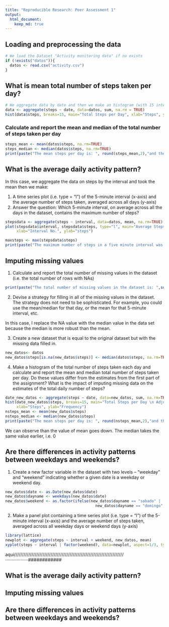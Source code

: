 ```yaml
---
title: "Reproducible Research: Peer Assessment 1"
output: 
  html_document:
    keep_md: true
---
```

## Loading and preprocessing the data
```r
# We load the Dataset "Activity monitoring data" if no exists
if (!exists("datos")){
  datos <- read.csv("activity.csv")
}
```
## What is mean total number of steps taken per day?

```r
# We aggregate data by date and then we make an histogram (with 15 intervals)
data <- aggregate(steps ~ date, data=datos, sum, na.rm = TRUE)
hist(data$steps, breaks=15, main="Total Steps per Day", xlab="Steps", ylab="Frequency")

```

### Calculate and report the mean and median of the total number of steps taken per day

```r
steps_mean <- mean(datos$steps, na.rm=TRUE)
steps_median <- median(datos$steps, na.rm=TRUE)
print(paste("The mean steps per day is: ", round(steps_mean,2),"and the median is: ", steps_median ))
```

## What is the average daily activity pattern?
In this case, we aggregate the data on steps by the interval and took the mean then we make:

1. A time series plot (i.e. type = "l") of the 5-minute interval (x-axis) and the average number of steps taken, averaged across all days (y-axis)
2. Answer the question: Which 5-minute interval, on average across all the days in the dataset, contains the maximum number of steps?

```r
stepsdata <- aggregate(steps ~ interval, data=datos, mean, na.rm=TRUE)
plot(stepsdata$interval, stepsdata$steps, type="l", main="Average Steps per Five Minute Interval",
     xlab="Interval No.", ylab="steps")

maxsteps <- max(stepsdata$steps)
print(paste("The maximum number of steps in a five minute interval was: ", round(maxsteps,2)))

```

## Imputing missing values
1. Calculate and report the total number of missing values in the dataset (i.e. the total number of rows with NAs)

```r
print(paste("The total number of missing values in the dataset is: ",sum(is.na(datos$steps))))
```
2. Devise a strategy for filling in all of the missing values in the dataset. The strategy does not need to be sophisticated. For example, you could use the mean/median for that day, or the mean for that 5-minute interval, etc.

In this case, I replace the NA value with the median value in the data set because the median is more robust than the mean.


3. Create a new dataset that is equal to the original dataset but with the missing data filled in.

```r
new_datos<- datos
new_datos$steps[is.na(new_datos$steps)] <- median(datos$steps, na.rm=TRUE)
```

4. Make a histogram of the total number of steps taken each day and calculate and report the mean and median total number of steps taken per day. Do these values differ from the estimates from the first part of the assignment? What is the impact of imputing missing data on the estimates of the total daily number of steps?

```r
date_new_datos <- aggregate(steps ~ date, data=new_datos, sum, na.rm=TRUE)
hist(date_new_datos$steps, breaks=15, main="Total Steps per Day \n Adjusted Data",
     xlab="Steps", ylab="Frequency")
nsteps_mean <- mean(new_datos$steps)
nsteps_median <- median(new_datos$steps)
print(paste("The mean steps per day is: ", round(nsteps_mean,2),"and the median is: ", nsteps_median ))
```
We can observe than the value of mean goes down. The median takes the same value earlier, i.e. 0

## Are there differences in activity patterns between weekdays and weekends?
1. Create a new factor variable in the dataset with two levels – “weekday” and “weekend” indicating whether a given date is a weekday or weekend day.
```r
new_datos$date <- as.Date(new_datos$date)
new_datos$dayname <- weekdays(new_datos$date)
new_datos$weekend <- as.factor(ifelse(new_datos$dayname == "sabado" |
                                        new_datos$dayname == "domingo", "weekend", "weekday"))
```
2. Make a panel plot containing a time series plot (i.e. type = "l") of the 5-minute interval (x-axis) and the average number of steps taken, averaged across all weekday days or weekend days (y-axis)
```r
library(lattice)
newplot <- aggregate(steps ~ interval + weekend, new_datos, mean)
xyplot(steps ~ interval | factor(weekend), data=newplot, aspect=1/3, type="l")
```
aqui/////////////////////////////////////////////////////////////////////··················############

## What is the average daily activity pattern?



## Imputing missing values



## Are there differences in activity patterns between weekdays and weekends?
